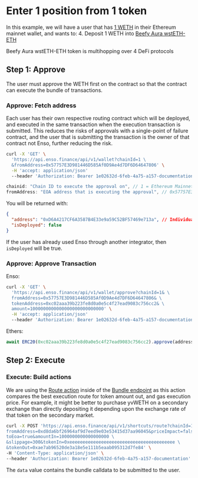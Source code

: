 
# Enter 1 position from 1 token

In this example, we will have a user that has [1 WETH](https://etherscan.io/token/0xc02aaa39b223fe8d0a0e5c4f27ead9083c756cc2) in their Ethereum mainnet wallet, and wants to:
    4. Deposit 1 WETH into [Beefy Aura wstETH-ETH](https://etherscan.io/address/0xe0d5f9da3613c047003b77caa31270abe3eda6b0)


<Callout type="info" emoji="💡">
  Beefy Aura wstETH-ETH token is multihopping over 4 DeFi protocols
</Callout>


## Step 1: Approve
The user must approve the WETH first on the contract so that the contract can execute the bundle of transactions.

### Approve: Fetch address
Each user has their own respective routing contract which will be deployed, and executed in the same transaction when the execution transaction is submitted.  This reduces the risks of approvals with a single-point of failure contract, and the user that is submitting the transaction is the owner of that contract not Enso, further reducing the risk.

```bash copy
curl -X 'GET' \
  'https://api.enso.finance/api/v1/wallet?chainId=1 \
  &fromAddress=0x57757E3D981446D585Af0D9Ae4d7DF6D64647806' \
  -H 'accept: application/json'
  --header 'Authorization: Bearer 1e02632d-6feb-4a75-a157-documentation'
```

```javascript
chainid: "Chain ID to execute the approval on", // 1 = Ethereum Mainnet, [full networks](../networks)
fromAddress: "EOA address that is executing the approval", // 0x57757E3D981446D585Af0D9Ae4d7DF6D64647806
```

You will be returned with:

```json
{
  "address": "0xD6A4217CF6A3587B4E33e9a59C52BF57469e713a", // Individual contract owned by the EOA
  "isDeployed": false
}
```

If the user has already used Enso through another integrator, then `isDeployed` will be true.  


### Approve: Approve Transaction

Enso:
```bash copy
curl -X 'GET' \
  'https://api.enso.finance/api/v1/wallet/approve?chainId=1& \
  fromAddress=0x57757E3D981446D585Af0D9Ae4d7DF6D64647806& \
  tokenAddress=0xc02aaa39b223fe8d0a0e5c4f27ead9083c756cc2& \
  amount=1000000000000000000000000000' \
  -H 'accept: application/json'
  --header 'Authorization: Bearer 1e02632d-6feb-4a75-a157-documentation'
```

Ethers:
```javascript
await ERC20(0xc02aaa39b223fe8d0a0e5c4f27ead9083c756cc2).approve(address, 5 Ether) // take decimals of the token you're approving into account
```

## Step 2: Execute

### Execute: Build actions

We are using the [Route action](../../bundler-api/actions/route) inside of the [Bundle endpoint](../../bundler-api/api-reference/overview) as this action compares the best execution route for token amount out, and gas execution price.  For example, it might be better to purchase yvWETH on a secondary exchange than directly depositing it depending upon the exchange rate of that token on the secondary market.


```bash copy
curl -X POST 'https://api.enso.finance/api/v1/shortcuts/route?chainId=1& \
fromAddress=0xd8da6bf26964af9d7eed9e03e53415d37aa96045&priceImpact=false& \
toEoa=true&amountIn=1000000000000000000 \
&slippage=300&tokenIn=0xeeeeeeeeeeeeeeeeeeeeeeeeeeeeeeeeeeeeeeee \
&tokenOut=0xae7ab96520de3a18e5e111b5eaab095312d7fe84' \
-H 'Content-Type: application/json' \
--header 'Authorization: Bearer 1e02632d-6feb-4a75-a157-documentation'
```

The `data` value contains the bundle calldata to be submitted to the user.
